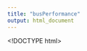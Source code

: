 ```yaml
---
title: "busPerformance"
output: html_document
---
```


<!DOCTYPE html>
<html>
<head>
  <meta charset="utf-8">
  <script type="text/javascript" src="d3.js"></script>
  <style>
    .axis path{ 
      fill:none;
      stroke: black; 
    }
    
    .axis { 
      font-size:8pt;
      font-family:sans-serif; 
    }
    
    .tick { 
      fill:none;
      stroke:black; 
    }
    
    circle{ 
      stroke:black;
      stroke-width:0.5px;
      fill:RoyalBlue;
      opacity:0.6;
    }
    
  </style>
  <script>
    
  function draw(data) {
    "use strict";
    var margin = 50, 
        width = 700,
        height = 300;
        
        d3.select("body") 
          .append("svg")
          .attr("width", width)
          .attr("height", height)
          .selectAll("circle") 
          .data(data)
          .enter()
          .append("circle");
          
        var x_extent = 
          d3.extent(data, function(d){
            return d.collision_with_injury
          });
      
      var x_scale = 
        d3.scale.linear()
          .range([margin,width-margin])
          .domain(x_extent);
          
      var y_extent = 
        d3.extent(data, function(d){
          return d.dist_between_fail
        });
      
      var y_scale = 
        d3.scale.linear() 
          .range([height-margin, margin])
          .domain(y_extent);
        
      d3.selectAll("circle")
        .attr("cx", function(d){
          return x_scale(d.collision_with_injury)
        }) 
        .attr("cy", function(d){
          return y_scale(d.dist_between_fail)
        });
        
        d3.selectAll("circle") 
          .attr("r", 5);
          
        var x_axis = 
          d3.svg.axis()
            .scale(x_scale);
        
        d3.select("svg") 
          .append("g")
          .attr("class", "x axis")
          .attr(
            "transform", 
            "translate(0," + (height-margin) + ")"
          )
          .call(x_axis);
          
        var y_axis = 
          d3.svg.axis()
            .scale(y_scale)
            .orient("left");
        
        d3.select("svg") 
          .append("g")
          .attr("class", "y axis")
          .attr("transform", 
            "translate(" + margin + ", 0 )"
          ) 
          .call(y_axis);
          
        d3.select(".x.axis") 
          .append("text")
          .text("collisions with injury (per million miles)")
          .attr("x", (width / 2) - margin)
          .attr("y", margin / 1.5);
          
          d3.select(".y.axis") 
            .append("text")
            .text("mean distance between failure (miles)")
            .attr("transform", 
              "rotate (-90, -43, 0) translate(-280)"
            );
  }
  
  </script>
</head>
<body>
  <script>
  d3.json("data/bus_perf.json", draw);
  </script>
</body>
</html>